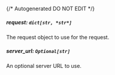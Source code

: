 {/* Autogenerated DO NOT EDIT  */}
##### **request:** `dict[str, *str*]`
The request object to use for the request.

##### **server_url:** `Optional[str]`
An optional server URL to use.


